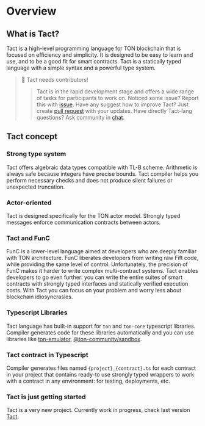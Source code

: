 

# Overview

## What is Tact?

Tact is a high-level programming language for TON blockchain that is focused on efficiency and simplicity. It is designed to be easy to learn and use, and to be a good fit for smart contracts. Tact is a statically typed language with a simple syntax and a powerful type system.



> 👀 Tact needs contributors!
>> Tact is in the rapid development stage and offers a wide range of tasks for participants to work on. Noticed some issue? Report this with [issue](https://github.com/ton-core/tact/issues). Have any suggest how to improve Tact?
>> Just create [pull request](https://github.com/ton-core/tact/pulls) with your updates. Have directly Tact-lang questions? Ask community in [chat](https://t.me/tactlang).






## Tact concept
### Strong type system
Tact offers algebraic data types compatible with TL-B scheme. Arithmetic is always safe because integers have precise bounds. Tact compiler helps you perform necessary checks and does not produce silent failures or unexpected truncation.

### Actor-oriented
Tact is designed specifically for the TON actor model. Strongly typed messages enforce communication contracts between actors.

### Tact and FunC
FunC is a lower-level language aimed at developers who are deeply familiar with TON architecture. FunC liberates developers from writing raw Fift code, while providing the same level of control. Unfortunately, the precision of FunC makes it harder to write complex multi-contract systems.
Tact enables developers to go even further: you can write the entire suites of smart contracts with strongly typed interfaces and statically verified execution costs. With Tact you can focus on your problem and worry less about blockchain idiosyncrasies.

### Typescript Libraries

Tact language has built-in support for `ton` and `ton-core` typescript libraries. Compiler generates code for these libraries automatically and you can use libraries like [ton-emulator](https://github.com/ton-community/ton-emulator), [@ton-community/sandbox](https://github.com/ton-community/sandbox).

### Tact contract in Typescript

Compiler generates files named `{project}_{contract}.ts` for each contract in your project that contains ready-to use strongly typed wrappers to work with a contract in any environment: for testing, deployments, etc.

### Tact is just getting started
Tact is a very new project. Currently work in progress, check last version [Tact](https://github.com/ton-core/tact).


